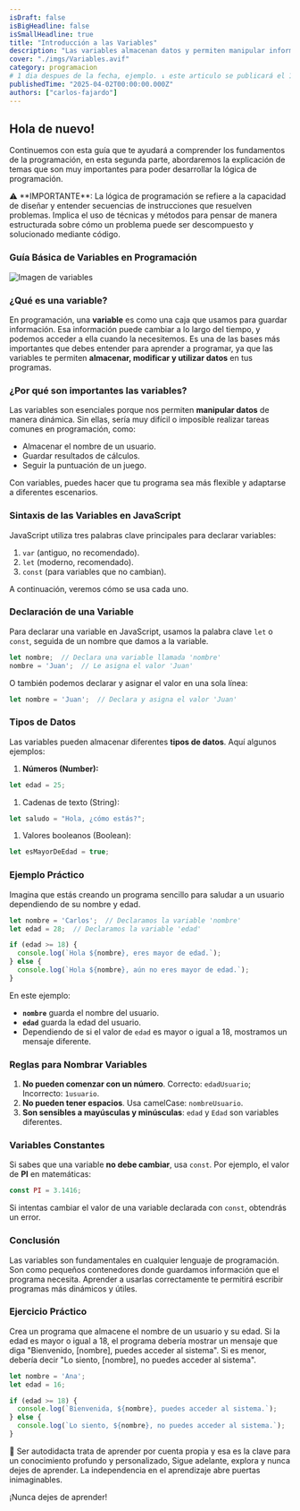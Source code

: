 ```yaml
---
isDraft: false
isBigHeadline: false
isSmallHeadline: true
title: "Introducción a las Variables"
description: "Las variables almacenan datos y permiten manipular información en un programa. Aprende cómo declararlas, sus tipos y usos. 🚀"
cover: "./imgs/Variables.avif"
category: programacion
# 1 dia despues de la fecha, ejemplo. ↓ este articulo se publicará el 1 de abril y no el 2
publishedTime: "2025-04-02T00:00:00.000Z"
authors: ["carlos-fajardo"]
---
```



## Hola de nuevo!

Continuemos con esta guía que te ayudará a comprender los fundamentos de la programación, en esta segunda parte, abordaremos la explicación de temas que son muy importantes para poder desarrollar la lógica de programación.

<Note type="info">
⚠️ **IMPORTANTE**: La lógica de programación se refiere a la capacidad de diseñar y entender secuencias de instrucciones que resuelven problemas. Implica el uso de técnicas y métodos para pensar de manera estructurada sobre cómo un problema puede ser descompuesto y solucionado mediante código.

</Note>

### Guía Básica de Variables en Programación

![Imagen de variables](./imgs/Variables2.avif)


### ¿Qué es una variable?

En programación, una **variable** es como una caja que usamos para guardar información. Esa información puede cambiar a lo largo del tiempo, y podemos acceder a ella cuando la necesitemos. Es una de las bases más importantes que debes entender para aprender a programar, ya que las variables te permiten **almacenar, modificar y utilizar datos** en tus programas.

### ¿Por qué son importantes las variables?

Las variables son esenciales porque nos permiten **manipular datos** de manera dinámica. Sin ellas, sería muy difícil o imposible realizar tareas comunes en programación, como:

- Almacenar el nombre de un usuario.
- Guardar resultados de cálculos.
- Seguir la puntuación de un juego.

Con variables, puedes hacer que tu programa sea más flexible y adaptarse a diferentes escenarios.

### Sintaxis de las Variables en JavaScript

JavaScript utiliza tres palabras clave principales para declarar variables:

1. `var` (antiguo, no recomendado).
2. `let` (moderno, recomendado).
3. `const` (para variables que no cambian).

A continuación, veremos cómo se usa cada uno.

### Declaración de una Variable

Para declarar una variable en JavaScript, usamos la palabra clave `let` o `const`, seguida de un nombre que damos a la variable.

```jsx
let nombre;  // Declara una variable llamada 'nombre'
nombre = 'Juan';  // Le asigna el valor 'Juan'
```

O también podemos declarar y asignar el valor en una sola línea:

```jsx
let nombre = 'Juan';  // Declara y asigna el valor 'Juan'
```

### Tipos de Datos

Las variables pueden almacenar diferentes **tipos de datos**. Aquí algunos ejemplos:

1. **Números (Number):**

```jsx
let edad = 25;
```

1. Cadenas de texto (String):

```jsx
let saludo = "Hola, ¿cómo estás?";
```

1. Valores booleanos (Boolean):

```jsx
let esMayorDeEdad = true;
```

### Ejemplo Práctico

Imagina que estás creando un programa sencillo para saludar a un usuario dependiendo de su nombre y edad.

```jsx
let nombre = 'Carlos';  // Declaramos la variable 'nombre'
let edad = 28;  // Declaramos la variable 'edad'

if (edad >= 18) {
  console.log(`Hola ${nombre}, eres mayor de edad.`);
} else {
  console.log(`Hola ${nombre}, aún no eres mayor de edad.`);
}
```

En este ejemplo:

- **`nombre`** guarda el nombre del usuario.
- **`edad`** guarda la edad del usuario.
- Dependiendo de si el valor de `edad` es mayor o igual a 18, mostramos un mensaje diferente.

### Reglas para Nombrar Variables

1. **No pueden comenzar con un número**. Correcto: `edadUsuario`; Incorrecto: `1usuario`.
2. **No pueden tener espacios**. Usa camelCase: `nombreUsuario`.
3. **Son sensibles a mayúsculas y minúsculas**: `edad` y `Edad` son variables diferentes.

### Variables Constantes

Si sabes que una variable **no debe cambiar**, usa `const`. Por ejemplo, el valor de **PI** en matemáticas:

```jsx
const PI = 3.1416;
```

Si intentas cambiar el valor de una variable declarada con `const`, obtendrás un error.

### Conclusión

Las variables son fundamentales en cualquier lenguaje de programación. Son como pequeños contenedores donde guardamos información que el programa necesita. Aprender a usarlas correctamente te permitirá escribir programas más dinámicos y útiles.

### Ejercicio Práctico

Crea un programa que almacene el nombre de un usuario y su edad. Si la edad es mayor o igual a 18, el programa debería mostrar un mensaje que diga "Bienvenido, [nombre], puedes acceder al sistema". Si es menor, debería decir "Lo siento, [nombre], no puedes acceder al sistema".

```jsx
let nombre = 'Ana';
let edad = 16;

if (edad >= 18) {
  console.log(`Bienvenida, ${nombre}, puedes acceder al sistema.`);
} else {
  console.log(`Lo siento, ${nombre}, no puedes acceder al sistema.`);
}
```


<Note type="motivation">
📌 Ser autodidacta trata de aprender por cuenta propia y esa es la clave para un conocimiento profundo y personalizado, Sigue adelante, explora y nunca dejes de aprender. La independencia en el aprendizaje abre puertas inimaginables.

¡Nunca dejes de aprender! 

</Note>